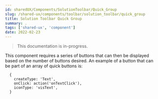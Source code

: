 ```yaml
---
id: sharedUX/Components/SolutionToolbar/Quick_Group
slug: /shared-ux/components/toolbar/solution_toolbar/quick_group
title: Solution Toolbar Quick Group
summary: .
tags: ['shared-ux', 'component']
date: 2022-02-23
---
```


> This documentation is in-progress.

This component requires a series of buttons that can then be displayed based on the number of buttons desired. An example of a button that can be part of an array of quick buttons is:

```
  {
    createType: 'Text',
    onClick: action('onTextClick'),
    iconType: 'visText',
  }
```
